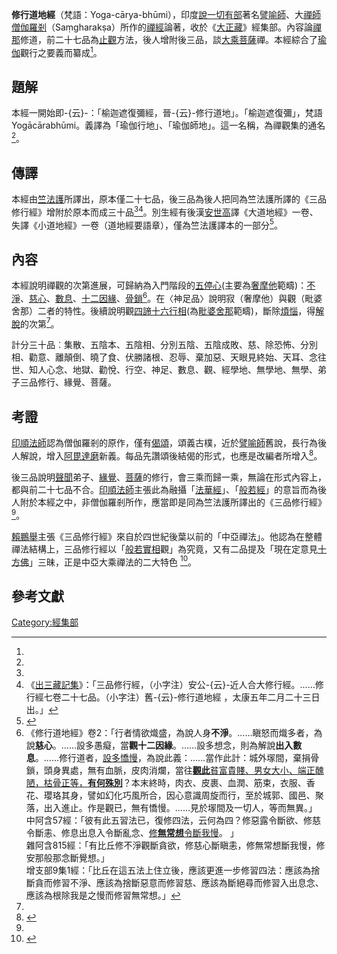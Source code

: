 '''修行道地經'''（梵語：Yoga-cārya-bhūmi），印度[[說一切有部|說一切有部]]著名[[譬喻師|譬喻師]]、大[[禪師|禪師]][[僧伽羅剎|僧伽羅剎]]（Saṃgharakṣa）所作的[[禪經|禪經]]論著，收於《[[大正藏|大正藏]]》經集部。內容論[[禪那|禪那]]修道，前二十七品為[[止觀|止觀]]方法，後人增附後三品，談[[大乘佛教|大乘]][[菩薩|菩薩]]禪。本經綜合了[[瑜伽|瑜伽]]觀行之要義而纂成<ref name="香光"/>。

== 題解 ==
本經一開始即-{云}-：「榆迦遮復彌經，晉-{云}-修行道地」。「榆迦遮復彌」，梵語Yogācārabhūmi。義譯為「瑜伽行地」、「瑜伽師地」。這一名稱，為禪觀集的通名<ref name="說一切有部"/>。

== 傳譯 ==
本經由[[竺法護|竺法護]]所譯出，原本僅二十七品，後三品為後人把同為竺法護所譯的《三品修行經》增附於原本而成三十品<ref name="說一切有部"/><ref>《[[出三藏記集|出三藏記集]]》：「三品修行經，（小字注）安公-{云}-近人合大修行經。……修行經七卷二十七品。（小字注）舊-{云}-修行道地經 ，太康五年二月二十三日出。」</ref>。別生經有後漢[[安世高|安世高]]譯《大道地經》一卷、失譯《小道地經》一卷（道地經要語章），僅為竺法護譯本的一部分<ref name="香光">{{cite web|author1=佛書解題（香光版）|title=修行道地經|url=http://www.gaya.org.tw/library/readers/guide-xxddj.htm|accessdate=2017-02-15|archive-date=2020-10-20|archive-url=https://web.archive.org/web/20201020014026/http://www.gaya.org.tw/library/readers/guide-xxddj.htm|dead-url=no}}</ref>。

== 內容 ==
本經說明禪觀的次第進展，可歸納為入門階段的[[五停心觀|五停心]](主要為[[奢摩他|奢摩他]]範疇)：[[不淨觀|不淨]]、[[慈心觀|慈心]]、[[數息觀|數息]]、[[十二因緣|十二因緣]]、[[白骨觀|骨鎖]]<ref>
《修行道地經》卷2：「行者情欲熾盛，為說人身'''不淨'''。……瞋怒而熾多者，為說'''慈心'''。……設多愚癡，當'''觀十二因緣'''。……設多想念，則為解說'''出入數息'''。……修行道者，<u>設多憍慢</u>，為說此義：……當作此計：城外塜間，棄捐骨鎖，頭身異處，無有血脈，皮肉消爛，當往<u>'''觀此'''貧富貴賤、男女大小、端正醜陋，枯骨正等，'''有何殊別'''</u>？本末終時，肉衣、皮裹、血潤、筋束，衣服、香花、瓔珞其身，譬如幻化巧風所合，因心意識周旋而行，至於城郭、國邑、聚落，出入進止。作是觀已，無有憍慢。……見於塜間及一切人，等而無異。」<br/>
中阿含57經：「彼有此五習法已，復修四法，云何為四？修惡露令斷欲、修慈令斷恚、修息出息入令斷亂念、<u>修'''無常想'''令斷我慢</u>。 」<br/>
雜阿含815經：「有比丘修不淨觀斷貪欲，修慈心斷瞋恚，修無常想斷我慢，修安那般那念斷覺想。」<br/>
增支部9集1經：「比丘在這五法上住立後，應該更進一步修習四法：應該為捨斷貪而修習不淨、應該為捨斷惡意而修習慈、應該為斷絕尋而修習入出息念、應該為根除我是之慢而修習無常想。」
</ref>。在〈神足品〉說明寂（奢摩他）與觀（毗婆舍那）二者的特性。後續說明觀[[四諦|四諦]][[十六行相|十六行相]](為[[毗婆舍那|毗婆舍那]]範疇)，斷除[[煩惱_(佛教)|煩惱]]，得[[解脫|解脫]]的次第<ref name="香光"/>。

計分三十品︰集散、五陰本、五陰相、分別五陰、五陰成敗、慈、除恐怖、分別相、勸意、離顛倒、曉了食、伏勝諸根、忍辱、棄加惡、天眼見終始、天耳、念往世、知人心念、地獄、勸悅、行空、神足、數息、觀、經學地、無學地、無學、弟子三品修行、緣覺、菩薩。

== 考證 ==
[[印順法師|印順法師]]認為僧伽羅剎的原作，僅有[[偈頌|偈頌]]，頌義古樸，近於[[譬喻師|譬喻師]]舊說，長行為後人解說，增入[[阿毘達磨|阿毘達磨]]新義。每品先讚頌後結偈的形式，也應是改編者所增入<ref name="說一切有部">{{cite book|author1=印順|title=說一切有部為主的論書與論師之研究－第二項 修行道地經|url=http://yinshun-edu.org.tw/en/book/export/html/3326|access-date=2017-02-15|archive-date=2020-11-23|archive-url=https://web.archive.org/web/20201123094229/http://yinshun-edu.org.tw/en/book/export/html/3326|dead-url=no}}</ref>。

後三品說明[[聲聞乘|聲聞]]弟子、[[緣覺|緣覺]]、[[菩薩|菩薩]]的修行，會三乘而歸一乘，無論在形式內容上，都與前二十七品不合。[[印順法師|印順法師]]主張此為融攝「[[法華經|法華經]]」、「[[般若經|般若經]]」的意旨而為後人附於本經之中，非僧伽羅剎所作，應當即是同為竺法護所譯出的《三品修行經》<ref name="說一切有部"/>。

[[賴鵬舉|賴鵬舉]]主張《三品修行經》來自於四世紀後葉以前的「中亞禪法」。他認為在整體禪法結構上，三品修行經以「[[般若|般若]][[實相|實相]]觀」為究竟，又有二品提及「現在定意見[[十方佛|十方佛]]」三昧，正是中亞大乘禪法的二大特色 <ref>{{cite journal|author1=賴鵬舉|title=中亞的禪法|journal=圓光佛學學報|date=1997|page=63-78|url=http://enlight.lib.ntu.edu.tw/FULLTEXT/JR-AN/an333512.pdf|access-date=2018-01-18|archive-date=2020-10-20|archive-url=https://web.archive.org/web/20201020014034/http://enlight.lib.ntu.edu.tw/FULLTEXT/JR-AN/an333512.pdf|dead-url=no}}</ref>。

== 參考文獻 ==
{{reflist|2}}

{{China-buddhism-book-jingji}}
[[Category:經集部|Category:經集部]]
